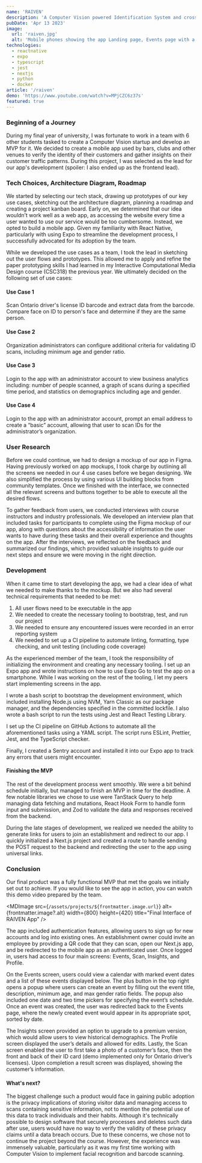 ```yaml
---
name: 'RAIVEN'
description: 'A Computer Vision powered Identification System and cross-platform mobile app that uses facial recognition to verify customers while providing valuable insights to businesses.'
pubDate: 'Apr 13 2023'
image:
  url: 'raiven.jpg'
  alt: 'Mobile phones showing the app Landing page, Events page with a calendar and list of event cards, and the Insights page with a graph and a list of visitors'
technologies:
  - reactnative
  - expo
  - typescript
  - jest
  - nextjs
  - python
  - docker
article: '/raiven'
demo: 'https://www.youtube.com/watch?v=MPjCZC6z37s'
featured: true
---
```



### Beginning of a Journey

During my final year of university, I was fortunate to work in a team with 6 other students tasked to create a Computer Vision startup and develop an MVP for it. We decided to create a mobile app used by bars, clubs and other venues to verify the identity of their customers and gather insights on their customer traffic patterns. During this project, I was selected as the lead for our app's development (spoiler: I also ended up as the frontend lead).

### Tech Choices, Architecture Diagram, Roadmap

We started by selecting our tech stack, drawing up prototypes of our key use cases, sketching out the architecture diagram, planning a roadmap and creating a project kanban board. Early on, we determined that our idea wouldn’t work well as a web app, as accessing the website every time a user wanted to use our service would be too cumbersome. Instead, we opted to build a mobile app. Given my familiarity with React Native, particularly with using Expo to streamline the development process, I successfully advocated for its adoption by the team.

<MDImage
  src="/assets/projects/raiven/architecture_plan.jpg"
  alt="Architecture Diagram"
  width={800}
  height={560}
  title="Architecture Diagram for RAIVEN"
/>

While we developed the use cases as a team, I took the lead in sketching out the user flows and prototypes. This allowed me to apply and refine the paper prototyping skills I had learned in my Interactive Computational Media Design course (CSC318) the previous year. We ultimately decided on the following set of use cases:

#### Use Case 1

Scan Ontario driver's license ID barcode and extract data from the barcode. Compare face on ID to person's face and determine if they are the same person.

#### Use Case 2

Organization administrators can configure additional criteria for validating ID scans, including minimum age and gender ratio.

#### Use Case 3

Login to the app with an administrator account to view business analytics including: number of people scanned, a graph of scans during a specified time period, and statistics on demographics including age and gender.

#### Use Case 4

Login to the app with an administrator account, prompt an email address to create a “basic” account, allowing that user to scan IDs for the administrator’s organization.

<div class="flex justify-center gap-2">
  <MDImage
    src="/assets/projects/raiven/use_case1.jpg"
    alt="Use Case 1 prototype"
    width={400}
    height={550}
    title="Use Case 1 prototype"
  />
  <MDImage
    src="/assets/projects/raiven/use_case3.jpg"
    alt="Use Case 3 prototype"
    width={400}
    height={550}
    title="Use Case 3 prototype"
  />
</div>

### User Research

Before we could continue, we had to design a mockup of our app in Figma. Having previously worked on app mockups, I took charge by outlining all the screens we needed in our 4 use cases before we began designing. We also simplified the process by using various UI building blocks from community templates. Once we finished with the interface, we connected all the relevant screens and buttons together to be able to execute all the desired flows.

<MDImage
  src="/assets/projects/raiven/mockup2.jpg"
  alt="Figma Mockup of App"
  width={800}
  height={610}
  title="Figma Mockup of App"
/>

To gather feedback from users, we conducted interviews with course instructors and industry professionals. We developed an interview plan that included tasks for participants to complete using the Figma mockup of our app, along with questions about the accessibility of information the user wants to have during these tasks and their overall experience and thoughts on the app. After the interviews, we reflected on the feedback and summarized our findings, which provided valuable insights to guide our next steps and ensure we were moving in the right direction.

### Development

When it came time to start developing the app, we had a clear idea of what we needed to make thanks to the mockup. But we also had several technical requirements that needed to be met:

1. All user flows need to be executable in the app
1. We needed to create the necessary tooling to bootstrap, test, and run our project
1. We needed to ensure any encountered issues were recorded in an error reporting system
1. We needed to set up a CI pipeline to automate linting, formatting, type checking, and unit testing (including code coverage)

As the experienced member of the team, I took the responsibility of initializing the environment and creating any necessary tooling. I set up an Expo app and wrote instructions on how to use <MDLink href="https://expo.dev/go">Expo Go</MDLink> to test the app on a smartphone. While I was working on the rest of the tooling, I let my peers start implementing screens in the app.

I wrote a bash script to bootstrap the development environment, which included installing Node.js using NVM, Yarn Classic as our package manager, and the dependencies specified in the committed lockfile. I also wrote a bash script to run the tests using Jest and <MDLink href="https://testing-library.com/">React Testing Library</MDLink>.

I set up the CI pipeline on GitHub Actions to automate all the aforementioned tasks using a YAML script. The script runs ESLint, Prettier, Jest, and the TypeScript checker.

Finally, I created a <MDLink href="https://sentry.io/">Sentry</MDLink> account and <MDLink href="https://docs.sentry.io/platforms/react-native/manual-setup/expo/">installed it into our Expo app</MDLink> to track any errors that users might encounter.

#### Finishing the MVP

The rest of the development process went smoothly. We were a bit behind schedule initially, but managed to finish an MVP in time for the deadline. A few notable libraries we chose to use were <MDLink href="https://tanstack.com/query/">TanStack Query</MDLink> to help managing data fetching and mutations, <MDLink href="https://react-hook-form.com/">React Hook Form</MDLink> to handle form input and submission, and <MDLink href="https://github.com/colinhacks/zod">Zod</MDLink> to validate the data and responses received from the backend.

During the late stages of development, we realized we needed the ability to generate links for users to join an establishment and redirect to our app. I quickly initialized a <MDLink href="https://nextjs.org/">Next.js</MDLink> project and created a route to handle sending the POST request to the backend and redirecting the user to the app using <MDLink href="https://developer.apple.com/ios/universal-links/">universal links</MDLink>.

### Conclusion

Our final product was a fully functional MVP that met the goals we initially set out to achieve. If you would like to see the app in action, you can watch <MDLink href={frontmatter.demo}>this demo video</MDLink> prepared by the team.

<MDImage
  src={`/assets/projects/${frontmatter.image.url}`}
  alt={frontmatter.image?.alt}
  width={800}
  height={420}
  title="Final Interface of RAIVEN App"
/>

The app included authentication features, allowing users to sign up for new accounts and log into existing ones. An establishment owner could invite an employee by providing a QR code that they can scan, open our Next.js app, and be redirected to the mobile app as an authenticated user. Once logged in, users had access to four main screens: Events, Scan, Insights, and Profile.

On the Events screen, users could view a calendar with marked event dates and a list of these events displayed below. The plus button in the top right opens a popup where users can create an event by filling out the event title, description, minimum age, and max gender ratio fields. The popup also included one date and two time pickers for specifying the event’s schedule. Once an event was created, the user was redirected back to the Events page, where the newly created event would appear in its appropriate spot, sorted by date.

The Insights screen provided an option to upgrade to a premium version, which would allow users to view historical demographics. The Profile screen displayed the user’s details and allowed for edits. Lastly, the Scan screen enabled the user to first take a photo of a customer’s face, then the front and back of their ID card (demo implemented only for Ontario driver’s licenses). Upon completion a result screen was displayed, showing the customer’s information.

#### What's next?

The biggest challenge such a product would face in gaining public adoption is the privacy implications of storing visitor data and managing access to scans containing sensitive information, not to mention the potential use of this data to track individuals and their habits. Although it's technically possible to design software that securely processes and deletes such data after use, users would have no way to verify the validity of these privacy claims until a data breach occurs. Due to these concerns, we chose not to continue the project beyond the course. However, the experience was immensely valuable, particularly as it was my first time working with Computer Vision to implement facial recognition and barcode scanning.
